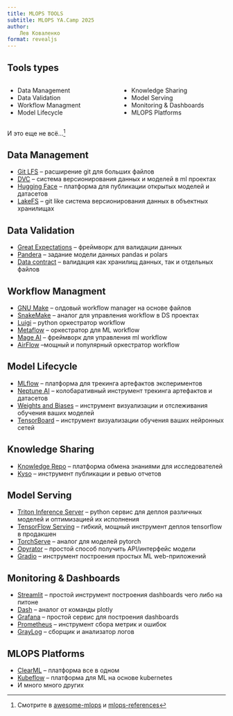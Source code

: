 ```yaml
---
title: MLOPS TOOLS
subtitle: MLOPS YA.Camp 2025
author:
    Лев Коваленко
format: revealjs
---
```


## Tools types

:::: {.columns}
 
::: {.column width="50%"}

- Data Management
- Data Validation
- Workflow Managment
- Model Lifecycle
 
:::
 
::: {.column width="50%"}

- Knowledge Sharing
- Model Serving
- Monitoring & Dashboards
- MLOPS Platforms
 
:::
::::



И это еще не всё...[^1]

[^1]: Смотрите в [awesome-mlops](https://github.com/kelvins/awesome-mlops) и [mlops-references](https://github.com/visenger/awesome-mlops)


## Data Management
* [Git LFS](https://git-lfs.github.com) -- расширение git для больших файлов
* [DVC](https://dvc.org/) -- система версионирования данных и моделей в ml проектах
* [Hugging Face](https://huggingface.co/) -- платформа для публикации открытых моделей и датасетов
* [LakeFS](https://github.com/treeverse/lakeFS) -- git like система версионирования данных в объектных хранилищах

## Data Validation
* [Great Expectations](https://greatexpectations.io) -- фреймворк для валидации данных
* [Pandera](https://github.com/unionai-oss/pandera) -- задание модели данных pandas и polars
* [Data contract](https://datacontract.com/) -- валидация как хранилищ данных, так и отдельных файлов

## Workflow Managment
* [GNU Make](https://github.com/mirror/make) -- олдовый workflow manager на основе файлов
* [SnakeMake](https://github.com/snakemake/snakemake) -- аналог для управления workflow в DS проектах
* [Luigi](https://github.com/spotify/luigi) -- python оркестратор workflow
* [Metaflow](https://metaflow.org/) -- оркестратор для ML workflow
* [Mage AI](https://github.com/mage-ai/mage-ai) -- фреймворк для управления ml workflow
* [AirFlow](https://github.com/apache/airflow) --мощный и популярный оркестратор workflow 

## Model Lifecycle
* [MLflow](https://mlflow.org/) -- платформа для трекинга артефактов экспериментов
* [Neptune AI](https://neptune.ai/) -- колобаративный инструмент трекинга артефактов и датасетов
* [Weights and Biases](https://github.com/wandb/client) -- инструмент визуализации и отслеживания обучения ваших моделей
* [TensorBoard](https://github.com/tensorflow/tensorboard) -- инструмент визуализации обучения ваших нейронных сетей


## Knowledge Sharing
* [Knowledge Repo](https://github.com/airbnb/knowledge-repo) -- платформа обмена знаниями для исследователей
* [Kyso](https://kyso.io/) -- инструмент публикации и ревью отчетов

## Model Serving
* [Triton Inference Server](https://github.com/triton-inference-server/server) -- python сервис для деплоя различных моделей и оптимизацией их исполнения
* [TensorFlow Serving](https://www.tensorflow.org/tfx/guide/serving) -- гибкий, мощный инструмент деплоя tensorflow в продакшен
* [TorchServe](https://github.com/pytorch/serve) -- аналог для моделей pytorch
* [Opyrator](https://github.com/ml-tooling/opyrator) -- простой способ получить API/интерфейс модели
* [Gradio](https://github.com/gradio-app/gradio) -- инструмент построения простых ML web-приложений

## Monitoring & Dashboards

* [Streamlit](https://github.com/streamlit/streamlit) -- простой инструмент построения dashboards чего либо на питоне
* [Dash](https://github.com/plotly/dash) -- аналог от команды plotly
* [Grafana](https://github.com/grafana/grafana) -- простой сервис для построения dashboards
* [Prometheus](https://github.com/prometheus/prometheus) -- инструмент сбора метрик и ошибок
* [GrayLog](https://github.com/Graylog2/graylog2-server) -- сборщик и анализатор логов

## MLOPS Platforms
* [ClearML](https://github.com/clearml/clearml) -- платформа все в одном
* [Kubeflow](https://github.com/kubeflow/kubeflow) -- платформа для ML на основе kubernetes
* И много много других